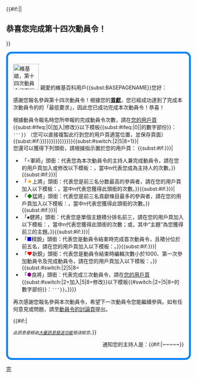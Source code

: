 {{#if:{{{massmessage|}}}||
== 恭喜您完成第十四次動員令！ ==
}}
<div style="border: 5px solid #007FFF; ; padding: 1em; -moz-border-radius: 15px; -webkit-border-radius: 15px; border-radius: 15px ;">
[[File:Wikipe-tan in navy uniform.png|70px|right|維基娘，第十四次動員令的吉祥物]]
親愛的維基百科用戶{{<includeonly>subst:</includeonly>BASEPAGENAME}}您好：

感謝您報名參與第十四次動員令！根據您的[[Wikipedia:动员令/第十四次动员令/个人贡献/{{<includeonly>subst:</includeonly>BASEPAGENAME}}|'''貢獻''']]，您已經成功達到了完成本次動員令的的「最低要求」，因此您已成功完成本次動員令！恭喜！

根據動員令報名時您所申報的完成動員令次數，請在[[Special:MyPage|您的用戶頁]]{{<includeonly>subst:</includeonly>#ifeq:{{{1|0}}}|0|加入|修改}}以下模板{{<includeonly>subst:</includeonly>#ifeq:{{{1|0}}}|0||的數字部份}}：
<code>{{tl|User 動員令|'''{{<includeonly>subst:</includeonly>#expr:{{{1|0}}}+1}}'''}}</code> （您可以直接複製此行到您的用戶頁適當位置，並保存頁面）{{<includeonly>subst:</includeonly>#if:{{{軍師|{{{军师|}}}}}}{{{上將|{{{上将|}}}}}}{{{猛將|{{{猛将|}}}}}}{{{健將|{{{健将|}}}}}}{{{新銳|{{{新锐|}}}}}}{{<includeonly>subst:</includeonly>#switch:{{{1|0}}}|2|5|8=1}}|<br/>

您還可以獲得下列頭銜，請根據指示置於您的用戶頁：
{{<includeonly>subst:</includeonly>#if:{{{軍師|{{{军师|}}}}}}|
* 「<span style="color: #888888;">※</span>軍師」頭銜：代表您為本次動員令的主持人兼完成動員令，請在您的用戶頁加入或修改以下模板：<code>{{tl|User 軍師|n}}</code>，當中n代表您成為主持人的次數。}}{{<includeonly>subst:</includeonly>#if:{{{上將|{{{上将|}}}}}}|
* 「<span style="color: Orange;">★</span>上將」頭銜：代表您是前三名分数最高的參與者，請在您的用戶頁加入以下模板：<code>{{tl|User 上將|n}}</code>，當中n代表您獲得此頭銜的次數。}}{{<includeonly>subst:</includeonly>#if:{{{猛將|{{{猛将|}}}}}}|
* 「<span style="color: Green;">◆</span>猛將」頭銜：代表您是前三名貢獻條目最多的參與者，請在您的用戶頁加入以下模板：<code>{{tl|User 猛將|n}}</code>，當中n代表您獲得此頭銜的次數。}}{{<includeonly>subst:</includeonly>#if:{{{健將|{{{健将|}}}}}}|
* 「<span style="color: Black;">♠</span>健將」頭銜：代表您是單個主題積分排名前三，請在您的用戶頁加入以下模板：<code>{{tl|User 健將|n}}</code>，當中n代表您獲得此頭銜的次數；或<code>{{tl|User 健將2|主題}}</code>，其中“主題”為您獲得前三的主題。}}{{<includeonly>subst:</includeonly>#if:{{{精銳|{{{精锐|}}}}}}|
* 「<span style="color: blue;">■</span>精銳」頭銜：代表您是動員令結束時完成首次動員令，且積分位於前五名，請在您的用戶頁加入以下模板：<code>{{tl|User 精銳}}</code>。}}{{<includeonly>subst:</includeonly>#if:{{{新銳|{{{新锐|}}}}}}|
* 「<span style="color: red;">♥</span>新銳」頭銜：代表您是動員令結束時編輯次數小於1000、第一次參加動員令及完成動員令，請在您的用戶頁加入以下模板：<code>{{tl|User 新銳}}</code>。}}{{<includeonly>subst:</includeonly>#switch:{{{1|0}}}|2|5|8=
* 「<span style="color: Purple;">●</span>良將」頭銜：代表完成三次動員令，請在[[Special:MyPage|您的用戶頁]]{{<includeonly>subst:</includeonly>#switch:{{{1|2}}}|2=加入|5|8=修改}}以下模板{{#switch:{{{1|0}}}|2=|5|8=的數字部份}}：<code>{{tl|User 良将|'''{{<includeonly>subst:</includeonly>#switch:{{{1|2}}}|2=1|5=2|8=3}}'''}}</code>。}}}}

再次感謝您報名參與本次動員令，希望下一次動員令您能繼續參與。如有任何意見或問題，請至[[Wikipedia talk:動員令/第十四次動員令|動員令的討論頁]]提出。

{{#if:{{{massmessage|}}}|

<includeonly><small>''此訊息是經由[[Wikipedia:大量訊息發送者|大量訊息發送功能]]發送給您。''</small></includeonly>}}

<div align="right">通知您的主持人是：{{{sign|~~<includeonly></includeonly>~~}}}{{#if:{{{sign|}}}|~<includeonly></includeonly>~~<includeonly></includeonly>~~}}</div></div><noinclude>

{{Documentation}}
[[Category:第十四次动员令|完]]</noinclude>